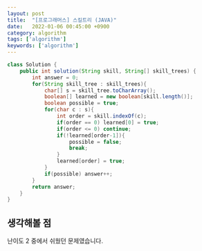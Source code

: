 ```yaml
---
layout: post
title:  "[프로그래머스] 스킬트리 (JAVA)"
date:   2022-01-06 00:45:00 +0900
category: algorithm
tags: ['algorithm']
keywords: ['algorithm']
---
```


```java
class Solution {
    public int solution(String skill, String[] skill_trees) {
        int answer = 0;
        for(String skill_tree : skill_trees){
            char[] s = skill_tree.toCharArray();
            boolean[] learned = new boolean[skill.length()];
            boolean possible = true;
            for(char c : s){
                int order = skill.indexOf(c);
                if(order == 0) learned[0] = true;
                if(order <= 0) continue;
                if(!learned[order-1]){
                    possible = false;
                    break;
                }
                learned[order] = true;
            }
            if(possible) answer++;
        }
        return answer;
    }
}
```

## 생각해볼 점
난이도 2 중에서 쉬웠던 문제였습니다.  
